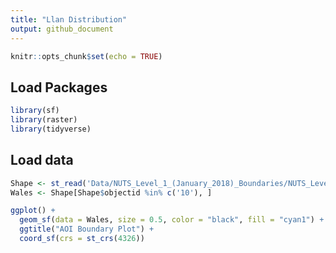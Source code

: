 ```yaml
---
title: "Llan Distribution"
output: github_document
---
```


```r
knitr::opts_chunk$set(echo = TRUE)
```

## Load Packages
```r
library(sf)
library(raster)
library(tidyverse)

```

## Load data 
```r
Shape <- st_read('Data/NUTS_Level_1_(January_2018)_Boundaries/NUTS_Level_1_(January_2018)_Boundaries.shp')
Wales <- Shape[Shape$objectid %in% c('10'), ]
```

```r
ggplot() + 
  geom_sf(data = Wales, size = 0.5, color = "black", fill = "cyan1") + 
  ggtitle("AOI Boundary Plot") + 
  coord_sf(crs = st_crs(4326))
```























